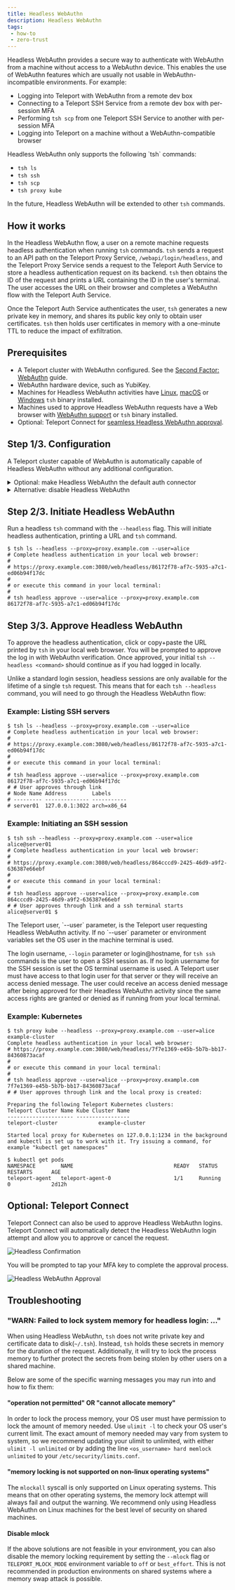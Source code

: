 ```yaml
---
title: Headless WebAuthn
description: Headless WebAuthn
tags:
 - how-to
 - zero-trust
---
```


Headless WebAuthn provides a secure way to authenticate with WebAuthn from a
machine without access to a WebAuthn device. This enables the use of WebAuthn
features which are usually not usable in WebAuthn-incompatible environments.
For example:

- Logging into Teleport with WebAuthn from a remote dev box
- Connecting to a Teleport SSH Service from a remote dev box with per-session MFA
- Performing `tsh scp` from one Teleport SSH Service to another with per-session MFA
- Logging into Teleport on a machine without a WebAuthn-compatible browser

<Admonition type="note" title="Headless WebAuthn Support">
  Headless WebAuthn only supports the following `tsh` commands:

  - `tsh ls`
  - `tsh ssh`
  - `tsh scp`
  - `tsh proxy kube`

  In the future, Headless WebAuthn will be extended to other `tsh` commands.
</Admonition>

## How it works

In the Headless WebAuthn flow, a user on a remote machine requests headless
authentication when running `tsh` commands. `tsh` sends a request to an API path
on the Teleport Proxy Service, `/webapi/login/headless`, and the Teleport Proxy
Service sends a request to the Teleport Auth Service to store a headless
authentication request on its backend. `tsh` then obtains the ID of the request
and prints a URL containing the ID in the user's terminal. The user accesses the
URL on their browser and completes a WebAuthn flow with the Teleport Auth
Service.

Once the Teleport Auth Service authenticates the user, `tsh` generates a new
private key in memory, and shares its public key only to obtain user
certificates. `tsh` then holds user certificates in memory with a one-minute TTL
to reduce the impact of exfiltration.

## Prerequisites

- A Teleport cluster with WebAuthn configured.
  See the [Second Factor: WebAuthn](./webauthn.mdx) guide.
- WebAuthn hardware device, such as YubiKey.
- Machines for Headless WebAuthn activities have [Linux](../../../installation/installation.mdx), [macOS](../../../installation/installation.mdx) or [Windows](../../../installation/installation.mdx) `tsh` binary installed.
- Machines used to approve Headless WebAuthn requests have a Web browser with [WebAuthn support](
  https://developers.yubico.com/WebAuthn/WebAuthn_Browser_Support/) or `tsh` binary installed.
- Optional: Teleport Connect for [seamless Headless WebAuthn approval](#optional-teleport-connect).

## Step 1/3. Configuration

A Teleport cluster capable of WebAuthn is automatically capable of
Headless WebAuthn without any additional configuration.

<details>
<summary>Optional: make Headless WebAuthn the default auth connector</summary>

To make Headless WebAuthn the default authentication method for your Teleport
Cluster, add `connector_name: headless` to your cluster configuration.

Create a `cap.yaml` file or get the existing configuration using
`tctl get cluster_auth_preference`:

```yaml
kind: cluster_auth_preference
version: v2
metadata:
  name: cluster-auth-preference
spec:
  type: local
  second_factor: "on"
  webauthn:
    rp_id: example.com
  connector_name: headless # headless by default
```

Update the configuration:

```code
$ tctl create -f cap.yaml
# cluster auth preference has been updated
```
</details>

<details>
<summary>Alternative: disable Headless WebAuthn</summary>

Headless WebAuthn is enabled automatically when WebAuthn is configured. If you
want to forbid Headless WebAuthn in your cluster, add `headless: false` to your
configuration.

Create a `cap.yaml` file or get the existing configuration using
`tctl get cluster_auth_preference`:

```yaml
kind: cluster_auth_preference
version: v2
metadata:
  name: cluster-auth-preference
spec:
  type: local
  second_factor: "on"
  webauthn:
    rp_id: example.com
  headless: false # disable Headless WebAuthn
```

Update the configuration:

```code
$ tctl create -f cap.yaml
# cluster auth preference has been updated
```

</details>

## Step 2/3. Initiate Headless WebAuthn

Run a headless `tsh` command with the `--headless` flag. This will initiate
headless authentication, printing a URL and `tsh` command.

```code
$ tsh ls --headless --proxy=proxy.example.com --user=alice
# Complete headless authentication in your local web browser:
#
# https://proxy.example.com:3080/web/headless/86172f78-af7c-5935-a7c1-ed06b94f17dc
#
# or execute this command in your local terminal:
#
# tsh headless approve --user=alice --proxy=proxy.example.com 86172f78-af7c-5935-a7c1-ed06b94f17dc
```

## Step 3/3. Approve Headless WebAuthn

To approve the headless authentication, click or copy+paste the URL printed by
`tsh` in your local web browser. You will be prompted to approve the log in with
WebAuthn verification. Once approved, your initial `tsh --headless <command>`
should continue as if you had logged in locally.

Unlike a standard login session, headless sessions are only available for the
lifetime of a single `tsh` request. This means that for each `tsh --headless`
command, you will need to go through the Headless WebAuthn flow:

### Example: Listing SSH servers
```code
$ tsh ls --headless --proxy=proxy.example.com --user=alice
# Complete headless authentication in your local web browser:
#
# https://proxy.example.com:3080/web/headless/86172f78-af7c-5935-a7c1-ed06b94f17dc
#
# or execute this command in your local terminal:
#
# tsh headless approve --user=alice --proxy=proxy.example.com 86172f78-af7c-5935-a7c1-ed06b94f17dc
# # User approves through link
# Node Name Address        Labels
# --------- -------------- -----------
# server01  127.0.0.1:3022 arch=x86_64
```

### Example: Initiating an SSH session
```code
$ tsh ssh --headless --proxy=proxy.example.com --user=alice alice@server01
# Complete headless authentication in your local web browser:
#
# https://proxy.example.com:3080/web/headless/864cccd9-2425-46d9-a9f2-636387e66ebf
#
# or execute this command in your local terminal:
#
# tsh headless approve --user=alice --proxy=proxy.example.com 864cccd9-2425-46d9-a9f2-636387e66ebf
# # User approves through link and a ssh terminal starts
alice@server01 $
```

<Admonition type="note">
  The Teleport user, `--user` parameter, is the Teleport user requesting Headless WebAuthn activity.
  If no `--user` parameter or environment variables set the OS user in the machine terminal is used.

  The login username, `--login` parameter or login@hostname, for `tsh ssh` commands is the user
  to open a SSH session as. If no login username for the SSH session is set the OS terminal username is used.
  A Teleport user must have access to that login user for that server or they will receive
  an access denied message. The user could receive an access denied message after being approved
  for their Headless WebAuthn activity since the same access rights are granted or denied as if running from
  your local terminal.
</Admonition>

### Example: Kubernetes
```code
$ tsh proxy kube --headless --proxy=proxy.example.com --user=alice example-cluster
Complete headless authentication in your local web browser:
# https://proxy.example.com:3080/web/headless/7f7e1369-e45b-5b7b-bb17-84360873acaf
#
# or execute this command in your local terminal:
#
# tsh headless approve --user=alice --proxy=proxy.example.com 7f7e1369-e45b-5b7b-bb17-84360873acaf
# # User approves through link and the local proxy is created:

Preparing the following Teleport Kubernetes clusters:
Teleport Cluster Name Kube Cluster Name
--------------------- -----------------
teleport-cluster             example-cluster

Started local proxy for Kubernetes on 127.0.0.1:1234 in the background
and kubectl is set up to work with it. Try issuing a command, for example "kubectl get namespaces"

$ kubectl get pods
NAMESPACE        NAME                                READY   STATUS    RESTARTS      AGE
teleport-agent   teleport-agent-0                    1/1     Running   0             2d12h
```

## Optional: Teleport Connect

Teleport Connect can also be used to approve Headless WebAuthn logins.  Teleport
Connect will automatically detect the Headless WebAuthn login attempt and allow
you to approve or cancel the request.

![Headless Confirmation](../../../../img/headless/confirmation.png)

You will be prompted to tap your MFA key to complete the approval process.

![Headless WebAuthn Approval](../../../../img/headless/approval.png)

## Troubleshooting

### "WARN: Failed to lock system memory for headless login: ..."

When using Headless WebAuthn, `tsh` does not write private key and certificate data
to disk(`~/.tsh`). Instead, `tsh` holds these secrets in memory for the duration of
the request. Additionally, it will try to lock the process memory to further protect
the secrets from being stolen by other users on a shared machine.

Below are some of the specific warning messages you may run into and how to fix them:

#### "operation not permitted" OR "cannot allocate memory"

In order to lock the process memory, your OS user must have permission to lock
the amount of memory needed. Use `ulimit -l` to check your OS user's current limit.
The exact amount of memory needed may vary from system to system, so we recommend
updating your ulimit to unlimited, with either `ulimit -l unlimited` or by adding
the line `<os_username> hard memlock unlimited` to your `/etc/security/limits.conf`.

#### "memory locking is not supported on non-linux operating systems"

The `mlockall` syscall is only supported on Linux operating systems. This means
that on other operating systems, the memory lock attempt will always fail and
output the warning. We recommend only using Headless WebAuthn on Linux machines
for the best level of security on shared machines.

#### Disable mlock

If the above solutions are not feasible in your environment, you can also disable
the memory locking requirement by setting the `--mlock` flag or `TELEPORT_MLOCK_MODE`
environment variable to `off` or `best_effort`. This is not recommended in production
environments on shared systems where a memory swap attack is possible.
